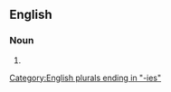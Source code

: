 ==English==

===Noun===
{{head|en|noun form}}

# {{plural of|en|polydispersity}}

[[Category:English plurals ending in "-ies"]]